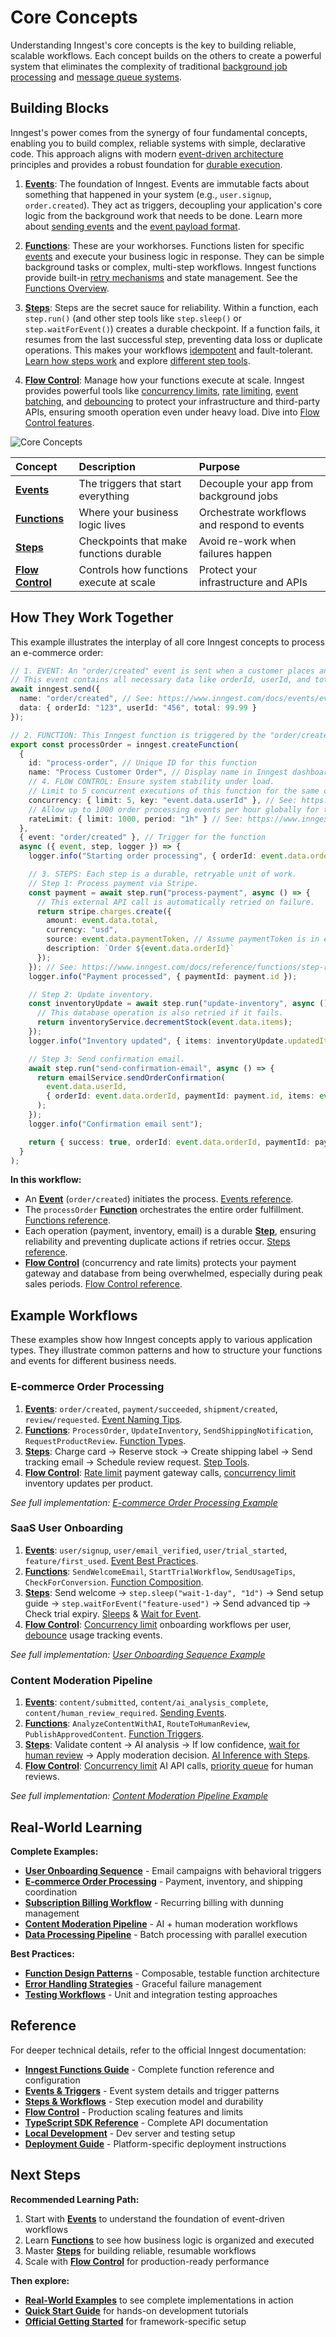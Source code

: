 # Core Concepts

Understanding Inngest's core concepts is the key to building reliable, scalable workflows. Each concept builds on the others to create a powerful system that eliminates the complexity of traditional [background job processing](https://en.wikipedia.org/wiki/Job_queue) and [message queue systems](https://en.wikipedia.org/wiki/Message_queue).

## Building Blocks

Inngest's power comes from the synergy of four fundamental concepts, enabling you to build complex, reliable systems with simple, declarative code. This approach aligns with modern [event-driven architecture](https://martinfowler.com/articles/eda.html) principles and provides a robust foundation for [durable execution](https://www.inngest.com/blog/principles-of-durable-execution).

1.  **[Events](/concepts/events)**: The foundation of Inngest. Events are immutable facts about something that happened in your system (e.g., `user.signup`, `order.created`). They act as triggers, decoupling your application's core logic from the background work that needs to be done. Learn more about [sending events](https://www.inngest.com/docs/events) and the [event payload format](https://www.inngest.com/docs/features/events-triggers/event-format).

2.  **[Functions](/concepts/functions)**: These are your workhorses. Functions listen for specific [events](/concepts/events) and execute your business logic in response. They can be simple background tasks or complex, multi-step workflows. Inngest functions provide built-in [retry mechanisms](https://www.inngest.com/docs/features/inngest-functions/error-retries/retries) and state management. See the [Functions Overview](https://www.inngest.com/docs/features/inngest-functions).

3.  **[Steps](/concepts/steps)**: Steps are the secret sauce for reliability. Within a function, each `step.run()` (and other step tools like `step.sleep()` or `step.waitForEvent()`) creates a durable checkpoint. If a function fails, it resumes from the last successful step, preventing data loss or duplicate operations. This makes your workflows [idempotent](https://en.wikipedia.org/wiki/Idempotence#Computer_science) and fault-tolerant. [Learn how steps work](https://www.inngest.com/docs/features/inngest-functions/steps-workflows#how-steps-work) and explore [different step tools](https://www.inngest.com/docs/features/inngest-functions/steps-workflows).

4.  **[Flow Control](/concepts/flow-control)**: Manage how your functions execute at scale. Inngest provides powerful tools like [concurrency limits](https://www.inngest.com/docs/guides/concurrency), [rate limiting](https://www.inngest.com/docs/guides/rate-limiting), [event batching](https://www.inngest.com/docs/guides/batching), and [debouncing](https://www.inngest.com/docs/guides/debounce) to protect your infrastructure and third-party APIs, ensuring smooth operation even under heavy load. Dive into [Flow Control features](https://www.inngest.com/docs/guides/flow-control).

<img src="/core.png" alt="Core Concepts" />

| Concept                               | Description                                     | Purpose                                            |
| :------------------------------------ | :---------------------------------------------- | :------------------------------------------------- |
| **[Events](/concepts/events)**        | The triggers that start everything              | Decouple your app from background jobs             |
| **[Functions](/concepts/functions)**  | Where your business logic lives                 | Orchestrate workflows and respond to events        |
| **[Steps](/concepts/steps)**          | Checkpoints that make functions durable         | Avoid re-work when failures happen                 |
| **[Flow Control](/concepts/flow-control)** | Controls how functions execute at scale         | Protect your infrastructure and APIs               |

## How They Work Together

This example illustrates the interplay of all core Inngest concepts to process an e-commerce order:

```typescript
// 1. EVENT: An "order/created" event is sent when a customer places an order.
// This event contains all necessary data like orderId, userId, and total amount.
await inngest.send({
  name: "order/created", // See: https://www.inngest.com/docs/events/event-format
  data: { orderId: "123", userId: "456", total: 99.99 }
});

// 2. FUNCTION: This Inngest function is triggered by the "order/created" event.
export const processOrder = inngest.createFunction(
  {
    id: "process-order", // Unique ID for this function
    name: "Process Customer Order", // Display name in Inngest dashboard
    // 4. FLOW CONTROL: Ensure system stability under load.
    // Limit to 5 concurrent executions of this function for the same customer.
    concurrency: { limit: 5, key: "event.data.userId" }, // See: https://www.inngest.com/docs/guides/concurrency
    // Allow up to 1000 order processing events per hour globally for this function.
    rateLimit: { limit: 1000, period: "1h" } // See: https://www.inngest.com/docs/guides/rate-limiting
  },
  { event: "order/created" }, // Trigger for the function
  async ({ event, step, logger }) => {
    logger.info("Starting order processing", { orderId: event.data.orderId });

    // 3. STEPS: Each step is a durable, retryable unit of work.
    // Step 1: Process payment via Stripe.
    const payment = await step.run("process-payment", async () => {
      // This external API call is automatically retried on failure.
      return stripe.charges.create({
        amount: event.data.total,
        currency: "usd",
        source: event.data.paymentToken, // Assume paymentToken is in event data
        description: `Order ${event.data.orderId}`
      });
    }); // See: https://www.inngest.com/docs/reference/functions/step-run
    logger.info("Payment processed", { paymentId: payment.id });

    // Step 2: Update inventory.
    const inventoryUpdate = await step.run("update-inventory", async () => {
      // This database operation is also retried if it fails.
      return inventoryService.decrementStock(event.data.items);
    });
    logger.info("Inventory updated", { items: inventoryUpdate.updatedItems });

    // Step 3: Send confirmation email.
    await step.run("send-confirmation-email", async () => {
      return emailService.sendOrderConfirmation(
        event.data.userId,
        { orderId: event.data.orderId, paymentId: payment.id, items: event.data.items }
      );
    });
    logger.info("Confirmation email sent");

    return { success: true, orderId: event.data.orderId, paymentId: payment.id };
  }
);
```

**In this workflow:**
- An **[Event](/concepts/events)** (`order/created`) initiates the process. [Events reference](https://www.inngest.com/docs/events/event-format).
- The `processOrder` **[Function](/concepts/functions)** orchestrates the entire order fulfillment. [Functions reference](https://www.inngest.com/docs/features/inngest-functions).
- Each operation (payment, inventory, email) is a durable **[Step](/concepts/steps)**, ensuring reliability and preventing duplicate actions if retries occur. [Steps reference](https://www.inngest.com/docs/features/inngest-functions/steps-workflows).
- **[Flow Control](/concepts/flow-control)** (concurrency and rate limits) protects your payment gateway and database from being overwhelmed, especially during peak sales periods. [Flow Control reference](https://www.inngest.com/docs/guides/flow-control).

## Example Workflows

These examples show how Inngest concepts apply to various application types. They illustrate common patterns and how to structure your functions and events for different business needs.

### E-commerce Order Processing
1.  **[Events](/concepts/events)**: `order/created`, `payment/succeeded`, `shipment/created`, `review/requested`. [Event Naming Tips](https://www.inngest.com/docs/features/events-triggers/event-format#tips-for-event-naming).
2.  **[Functions](/concepts/functions)**: `ProcessOrder`, `UpdateInventory`, `SendShippingNotification`, `RequestProductReview`. [Function Types](https://www.inngest.com/docs/learn/inngest-functions#kinds-of-inngest-functions).
3.  **[Steps](/concepts/steps)**: Charge card → Reserve stock → Create shipping label → Send tracking email → Schedule review request. [Step Tools](https://www.inngest.com/docs/learn/inngest-steps#available-step-methods).
4.  **[Flow Control](/concepts/flow-control)**: [Rate limit](https://www.inngest.com/docs/guides/rate-limiting) payment gateway calls, [concurrency limit](https://www.inngest.com/docs/guides/concurrency) inventory updates per product.

*See full implementation: [E-commerce Order Processing Example](/quick-start/examples#e-commerce-order-processing)*

### SaaS User Onboarding
1.  **[Events](/concepts/events)**: `user/signup`, `user/email_verified`, `user/trial_started`, `feature/first_used`. [Event Best Practices](/concepts/events#event-payload-best-practices).
2.  **[Functions](/concepts/functions)**: `SendWelcomeEmail`, `StartTrialWorkflow`, `SendUsageTips`, `CheckForConversion`. [Function Composition](https://www.inngest.com/docs/guides/invoking-functions-directly).
3.  **[Steps](/concepts/steps)**: Send welcome → `step.sleep("wait-1-day", "1d")` → Send setup guide → `step.waitForEvent("feature-used")` → Send advanced tip → Check trial expiry. [Sleeps](https://www.inngest.com/docs/features/inngest-functions/steps-workflows/sleeps) & [Wait for Event](https://www.inngest.com/docs/features/inngest-functions/steps-workflows/wait-for-event).
4.  **[Flow Control](/concepts/flow-control)**: [Concurrency limit](https://www.inngest.com/docs/guides/concurrency) onboarding workflows per user, [debounce](https://www.inngest.com/docs/guides/debounce) usage tracking events.

*See full implementation: [User Onboarding Sequence Example](/quick-start/examples#user-onboarding-sequence)*

### Content Moderation Pipeline
1.  **[Events](/concepts/events)**: `content/submitted`, `content/ai_analysis_complete`, `content/human_review_required`. [Sending Events](https://www.inngest.com/docs/events).
2.  **[Functions](/concepts/functions)**: `AnalyzeContentWithAI`, `RouteToHumanReview`, `PublishApprovedContent`. [Function Triggers](https://www.inngest.com/docs/features/events-triggers).
3.  **[Steps](/concepts/steps)**: Validate content → AI analysis → If low confidence, [wait for human review](/concepts/steps#stepwaitevent---wait-for-external-input) → Apply moderation decision. [AI Inference with Steps](https://www.inngest.com/docs/features/inngest-functions/steps-workflows/step-ai-orchestration).
4.  **[Flow Control](/concepts/flow-control)**: [Concurrency limit](https://www.inngest.com/docs/guides/concurrency) AI API calls, [priority queue](https://www.inngest.com/docs/guides/priority) for human reviews.

*See full implementation: [Content Moderation Pipeline Example](/quick-start/examples#content-moderation-pipeline)*

## Real-World Learning

**Complete Examples:**
- **[User Onboarding Sequence](/quick-start/examples#user-onboarding-sequence)** - Email campaigns with behavioral triggers
- **[E-commerce Order Processing](/quick-start/examples#e-commerce-order-processing)** - Payment, inventory, and shipping coordination
- **[Subscription Billing Workflow](/quick-start/examples#subscription-billing-workflow)** - Recurring billing with dunning management
- **[Content Moderation Pipeline](/quick-start/examples#content-moderation-pipeline)** - AI + human moderation workflows
- **[Data Processing Pipeline](/quick-start/examples#data-processing-pipeline)** - Batch processing with parallel execution

**Best Practices:**
- **[Function Design Patterns](/quick-start/patterns#function-design-patterns)** - Composable, testable function architecture
- **[Error Handling Strategies](/quick-start/patterns#error-handling-in-steps)** - Graceful failure management
- **[Testing Workflows](/quick-start/patterns#testing-functions)** - Unit and integration testing approaches

## Reference

For deeper technical details, refer to the official Inngest documentation:

- **[Inngest Functions Guide](https://www.inngest.com/docs/features/inngest-functions)** - Complete function reference and configuration
- **[Events & Triggers](https://www.inngest.com/docs/features/events-triggers)** - Event system details and trigger patterns
- **[Steps & Workflows](https://www.inngest.com/docs/features/inngest-functions/steps-workflows)** - Step execution model and durability
- **[Flow Control](https://www.inngest.com/docs/guides/flow-control)** - Production scaling features and limits
- **[TypeScript SDK Reference](https://www.inngest.com/docs/reference/typescript)** - Complete API documentation
- **[Local Development](https://www.inngest.com/docs/local-development)** - Dev server and testing setup
- **[Deployment Guide](https://www.inngest.com/docs/deploy)** - Platform-specific deployment instructions

## Next Steps

**Recommended Learning Path:**
1. Start with **[Events](/concepts/events)** to understand the foundation of event-driven workflows
2. Learn **[Functions](/concepts/functions)** to see how business logic is organized and executed
3. Master **[Steps](/concepts/steps)** for building reliable, resumable workflows
4. Scale with **[Flow Control](/concepts/flow-control)** for production-ready performance

**Then explore:**
- **[Real-World Examples](/quick-start/examples)** to see complete implementations in action
- **[Quick Start Guide](/quick-start)** for hands-on development tutorials
- **[Official Getting Started](https://www.inngest.com/docs/getting-started)** for framework-specific setup 